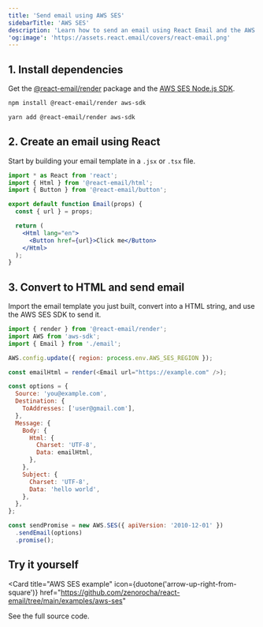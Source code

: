 ```yaml
---
title: 'Send email using AWS SES'
sidebarTitle: 'AWS SES'
description: 'Learn how to send an email using React Email and the AWS SES Node.js SDK.'
'og:image': 'https://assets.react.email/covers/react-email.png'
---
```


## 1. Install dependencies

Get the [@react-email/render](https://www.npmjs.com/package/@react-email/render) package and the [AWS SES Node.js SDK](https://www.npmjs.com/package/aws-sdk).

<CodeGroup>

```sh npm
npm install @react-email/render aws-sdk
```

```sh yarn
yarn add @react-email/render aws-sdk
```

</CodeGroup>

## 2. Create an email using React

Start by building your email template in a `.jsx` or `.tsx` file.

```jsx email.jsx
import * as React from 'react';
import { Html } from '@react-email/html';
import { Button } from '@react-email/button';

export default function Email(props) {
  const { url } = props;

  return (
    <Html lang="en">
      <Button href={url}>Click me</Button>
    </Html>
  );
}
```

## 3. Convert to HTML and send email

Import the email template you just built, convert into a HTML string, and use the AWS SES SDK to send it.

```js index.tsx
import { render } from '@react-email/render';
import AWS from 'aws-sdk';
import { Email } from './email';

AWS.config.update({ region: process.env.AWS_SES_REGION });

const emailHtml = render(<Email url="https://example.com" />);

const options = {
  Source: 'you@example.com',
  Destination: {
    ToAddresses: ['user@gmail.com'],
  },
  Message: {
    Body: {
      Html: {
        Charset: 'UTF-8',
        Data: emailHtml,
      },
    },
    Subject: {
      Charset: 'UTF-8',
      Data: 'hello world',
    },
  },
};

const sendPromise = new AWS.SES({ apiVersion: '2010-12-01' })
  .sendEmail(options)
  .promise();
```

## Try it yourself

<Card
  title="AWS SES example"
  icon={duotone('arrow-up-right-from-square')}
  href="https://github.com/zenorocha/react-email/tree/main/examples/aws-ses"
>
  See the full source code.
</Card>
